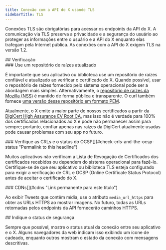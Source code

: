 ```yaml
---
title: Conexão com a API do X usando TLS
sidebarTitle: TLS
---
```



Conexões TLS são obrigatórias para acessar os endpoints da API do X. A comunicação via TLS preserva a privacidade e a segurança do usuário ao proteger as informações entre o usuário e a API do X enquanto elas trafegam pela Internet pública. As conexões com a API do X exigem TLS na versão 1.2.


<div id="verification">
  ## Verificação
</div>

<div id="use-an-up-to-date-root-store">
  ### Use um repositório de raízes atualizado
</div>

É importante que seu aplicativo ou biblioteca use um repositório de raízes confiável e atualizado ao verificar o certificado do X. Quando possível, usar o repositório de raízes fornecido pelo sistema operacional pode ser a abordagem mais simples. Alternativamente, o [repositório de raízes da Mozilla (NSS)](https://www.mozilla.org/en-US/about/governance/policies/security-group/certs/) é mantido de forma pública e transparente. O curl também fornece [uma versão desse repositório em formato PEM](https://curl.haxx.se/docs/caextract.html).

Atualmente, o X emite a maior parte de nossos certificados a partir da [DigiCert High Assurance EV Root CA](https://www.digicert.com/digicert-root-certificates.htm), mas isso não é verdade para 100% dos certificados relacionados ao X e pode não permanecer assim para sempre; portanto, confiar apenas nas raízes da DigiCert atualmente usadas pode causar problemas com seu app no futuro.

<div id="check-crls-and-the-ocsp-status">
  ### Verifique as CRLs e o status do OCSP[](#check-crls-and-the-ocsp-status "Permalink to this headline")
</div>

Muitos aplicativos não verificam a Lista de Revogação de Certificados dos certificados recebidos ou dependem do sistema operacional para fazê-lo. Certifique-se de que seu aplicativo ou biblioteca TLS esteja configurado para exigir a verificação de CRL e OCSP (Online Certificate Status Protocol) antes de aceitar o certificado do X.

<div id="cdns">
  ### CDNs[](#cdns "Link permanente para este título")
</div>

Ao exibir Tweets que contêm mídia, use o atributo `media_url_https` para obter as URLs HTTPS ao mostrar imagens. No futuro, todas as URLs retornadas pelos endpoints da API fornecerão caminhos HTTPS.

<div id="provide-an-indication-of-security-status">
  ## Indique o status de segurança
</div>

Sempre que possível, mostre o status atual da conexão entre seu aplicativo e o X. Alguns navegadores da web indicam isso exibindo um ícone de cadeado, enquanto outros mostram o estado da conexão com mensagens descritivas.